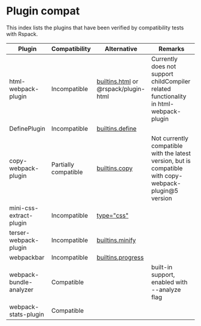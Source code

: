 # Plugin compat

This index lists the plugins that have been verified by compatibility tests with Rspack.

| Plugin                  | Compatibility        | Alternative                                                           | Remarks                                                                                                |
| ----------------------- | -------------------- | --------------------------------------------------------------------- | ------------------------------------------------------------------------------------------------------ |
| html-webpack-plugin     | Incompatible         | [builtins.html](/config/builtins#builtinshtml) or @rspack/plugin-html | Currently does not support childCompiler related functionality in html-webpack-plugin                  |
| DefinePlugin            | Incompatible         | [builtins.define](/config/builtins#builtinsdefine)                    |                                                                                                        |
| copy-webpack-plugin     | Partially compatible | [builtins.copy](/config/builtinscopy)                                 | Not currently compatible with the latest version, but is compatible with copy-webpack-plugin@5 version |
| mini-css-extract-plugin | Incompatible         | [type="css"](/guide/language-support#css)                             |                                                                                                        |
| terser-webpack-plugin   | Incompatible         | [builtins.minify](/config/builtins#builtinsminify)                    |                                                                                                        |
| webpackbar              | Incompatible         | [builtins.progress](/config/builtins#builtinsprogress)                |                                                                                                        |
| webpack-bundle-analyzer | Compatible           |                                                                       | built-in support, enabled with --analyze flag                                                          |
| webpack-stats-plugin    | Compatible           |                                                                       |                                                                                                        |
